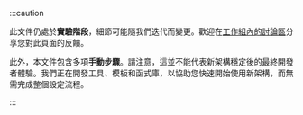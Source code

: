:::caution

此文件仍處於**實驗階段**，細節可能隨我們迭代而變更。歡迎在[工作組內的討論區](https://github.com/reactwg/react-native-new-architecture/discussions/8)分享您對此頁面的反饋。

此外，本文件包含多項**手動步驟**。請注意，這並不能代表新架構穩定後的最終開發者體驗。我們正在開發工具、模板和函式庫，以協助您快速開始使用新架構，而無需完成整個設定流程。

:::